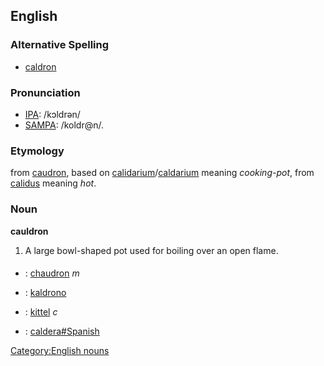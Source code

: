 ==English==

===Alternative Spelling===
* [[caldron]]

===Pronunciation===
* [[w:IPA_chart_for_English|IPA]]: /kɔldrən/
* [[w:SAMPA/English|SAMPA]]: /koldr@n/.

===Etymology===
{{ME.}} from {{OF.}} [[caudron]], based on {{L.}} [[calidarium]]/[[caldarium]] meaning ''cooking-pot'', from [[calidus]] meaning ''hot''.

===Noun===
[[Category:English nouns]]
'''cauldron'''
# A large bowl-shaped pot used for boiling over an open flame.

===={{trans}}====
* {{fr}} : [[chaudron]] ''m''
* {{io}} : [[kaldrono]]
* {{sv}} : [[kittel]] ''c''
* {{es}} : [[caldera#Spanish]]